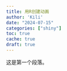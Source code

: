 ```yaml
---
title: 用R创建动画
author: 'Kili'
date: "2024-07-15"
categories: ["shiny"]
toc: true
cache: true
draft: true
---
```


```{=html}
<body>
<p>这是第一个段落。</p>
</body>
```
